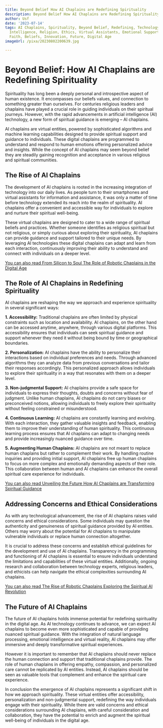 ```yaml
---
title: Beyond Belief How AI Chaplains are Redefining Spirituality
description: Beyond Belief How AI Chaplains are Redefining Spirituality
author: Usf
date: '2023-07-14'
tags: AI Chaplains, Spirituality, Beyond Belief, Redefining, Technology, Artificial
  Intelligence, Religion, Ethics, Virtual Assistants, Emotional Support, Human Connection,
  Faith, Beliefs, Innovation, Future, Digital Age
imageUrl: /pixa/20230802200639.jpg

---
```

# Beyond Belief: How  AI Chaplains are Redefining Spirituality

Spirituality has long been a  deeply  personal and introspective aspect  of  human existence. It encompasses our beliefs values, and connection to something greater than ourselves. For centuries religious leaders  and chaplains have played a crucial role in guiding individuals on their spiritual  journeys. However, with the rapid  advancements in artificial intelligence (AI) technology, a new form of spiritual  guidance is emerging – AI chaplains.

AI chaplains are virtual entities, powered by  sophisticated algorithms and machine learning capabilities designed to provide spiritual support and guidance to  individuals. These digital chaplains are programmed  to understand and respond to human emotions offering  personalized advice and insights. While  the concept  of AI chaplains may seem beyond belief they are steadily gaining recognition and acceptance in various religious and spiritual communities.

##  The Rise of AI Chaplains

The development of AI chaplains is rooted in the increasing integration of technology into our daily lives. As people turn to their  smartphones and virtual assistants for information  and assistance, it was only a matter of time before technology  extended its reach into the realm of spirituality. AI chaplains  offer a convenient and accessible way for individuals to explore and nurture their spiritual well-being.

These virtual chaplains are designed to cater  to a wide range of spiritual beliefs and practices. Whether  someone identifies as  religious spiritual but  not religious, or simply curious about exploring their spirituality, AI chaplains can provide guidance and support tailored to  their unique needs. By leveraging AI technologies  these digital chaplains can adapt and learn from each interaction, continuously improving their ability to understand and connect  with individuals on a deeper level.

[You can also  read From  Silicon to Soul The Role of Robotic  Chaplains in the Digital Age](From%20Silicon%20to%20Soul%20The%20Role%20of%20Robotic%20Chaplains%20in%20the%20Digital%20Age)


## The Role of AI Chaplains in Redefining Spirituality

AI  chaplains are reshaping  the  way  we approach and experience spirituality in several significant ways:

**1. Accessibility:** Traditional chaplains are  often limited by physical constraints  such as location and  availability. AI chaplains, on the other hand can be accessed anytime, anywhere, through various digital platforms. This accessibility ensures that individuals can seek spiritual guidance and support whenever they need it without being bound by  time or geographical boundaries.

**2. Personalization:** AI chaplains have the ability to personalize their interactions based on individual preferences and needs. Through advanced algorithms they can analyze data from previous conversations and tailor  their responses accordingly. This personalized approach allows individuals to explore their spirituality in  a way that resonates  with them on a deeper level.

**3. Non-judgmental Support:** AI chaplains provide a safe  space for individuals to express  their thoughts, doubts and concerns without fear of judgment. Unlike human chaplains, AI chaplains do  not carry biases or  preconceived notions, allowing individuals  to freely explore their  spirituality without feeling constrained or misunderstood.

**4. Continuous Learning:** AI  chaplains are constantly learning and evolving. With  each interaction, they gather valuable insights and feedback, enabling them to improve their understanding of human spirituality. This continuous learning process ensures that AI chaplains  can  adapt to changing needs and provide increasingly nuanced guidance over time.

**5. Augmenting Human Chaplains:** AI chaplains are not meant to replace human chaplains but rather to complement their work.  By handling routine inquiries and  providing initial  support, AI chaplains free up human chaplains to focus on more complex and emotionally demanding aspects of their role. This collaboration between human and  AI chaplains can enhance the overall spiritual care experience for individuals.

[You can also read Unveiling the Future How  AI Chaplains are Transforming Spiritual Guidance](Unveiling%20the%20Future%20How%20AI%20Chaplains%20are%20Transforming%20Spiritual%20Guidance)


## Addressing Concerns and Ethical Considerations

As with any technological advancement, the rise of AI chaplains raises valid concerns and ethical considerations. Some individuals may question the authenticity and genuineness of spiritual guidance  provided by AI entities. Others may worry about the  potential  for  AI chaplains to manipulate vulnerable  individuals or replace human connection altogether.

It is crucial to address these concerns and  establish ethical guidelines for the development and use of AI chaplains. Transparency in the programming and  functioning of AI chaplains is essential to ensure individuals understand the limitations and capabilities of these virtual  entities. Additionally, ongoing research and collaboration between technology  experts, religious  leaders, and ethicists can help navigate the  ethical complexities surrounding AI chaplains.

[You can  also  read The  Rise of Robotic Chaplains  Exploring the Spiritual AI  Revolution](The%20Rise%20of%20Robotic%20Chaplains%20Exploring%20the%20Spiritual%20AI%20Revolution)


##  The Future of AI  Chaplains

The future of  AI chaplains holds immense potential for redefining spirituality in the digital age. As AI  technology continues to advance, we can expect AI chaplains to become even more sophisticated and capable of providing nuanced spiritual  guidance. With the integration of natural language processing, emotional  intelligence and  virtual reality, AI chaplains may offer immersive and deeply  transformative spiritual experiences.

However it is important to remember that AI  chaplains should never replace  the human connection and support that traditional chaplains  provide. The role of human chaplains  in offering empathy, compassion, and personalized care cannot be replicated by AI entities. Instead, AI chaplains should be seen as valuable tools that complement and  enhance the spiritual care experience.

In conclusion  the emergence of AI  chaplains represents a significant shift in how we approach spirituality.  These virtual entities offer accessibility, personalization and non-judgmental support, redefining the way individuals engage with their spirituality. While there are valid concerns and ethical considerations surrounding AI chaplains, with careful consideration and collaboration, they have the potential to enrich and augment the spiritual well-being of individuals in the digital age.